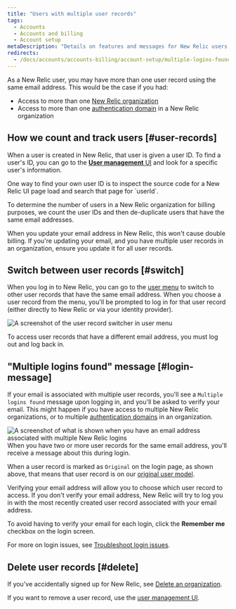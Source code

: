 ```yaml
---
title: "Users with multiple user records"
tags:
  - Accounts
  - Accounts and billing
  - Account setup
metaDescription: "Details on features and messages for New Relic users with multiple user records and logins."
redirects:
  - /docs/accounts/accounts-billing/account-setup/multiple-logins-found
---
```




As a New Relic user, you may have more than one user record using the same email address. This would be the case if you had: 

* Access to more than one [New Relic organization](/docs/accounts/accounts-billing/account-structure/new-relic-account-structure)
* Access to more than one [authentication domain](/docs/accounts/accounts-billing/new-relic-one-user-management/authentication-domains-saml-sso-scim-more) in a New Relic organization 

## How we count and track users [#user-records]

When a user is created in New Relic, that user is given a user ID. To find a user's ID, you can go to the [**User management** UI](/docs/accounts/accounts-billing/new-relic-one-user-management/user-management-ui-and-tasks) and look for a specific user's information. 

<Callout variant="tip">
One way to find your own user ID is to inspect the source code for a New Relic UI page load and search that page for `userId`. 
</Callout>

To determine the number of users in a New Relic organization for billing purposes, we count the user IDs and then de-duplicate users that have the same email addresses. 

When you update your email address in New Relic, this won't cause double billing. If you're updating your email, and you have multiple user records in an organization, ensure you update it for all user records. 

## Switch between user records [#switch] 

When you log in to New Relic, you can go to the [user menu](/docs/accounts/accounts-billing/general-account-settings/intro-account-settings) to switch to other user records that have the same email address. When you choose a user record from the menu, you'll be prompted to log in for that user record (either directly to New Relic or via your identity provider).

<img title="User record switcher in user menu" alt="A screenshot of the user record switcher in user menu" src={accountsUserRecordSwitcher}/>

To access user records that have a different email address, you must log out and log back in.

## "Multiple logins found" message [#login-message]

If your email is associated with multiple user records, you'll see a `Multiple logins found` message upon logging in, and you'll be asked to verify your email. This might happen if you have access to multiple New Relic organizations, or to multiple [authentication domains](/docs/accounts/accounts-billing/new-relic-one-user-management/authentication-domains-saml-sso-scim-more) in an organization. 

<img title="Login UI for email addresses with multiple user records" alt="A screenshot of what is shown when you have an email address associated with multiple New Relic logins" src={accountsLoginWithMultipleAccountsFound}/>
<figcaption>When you have two or more user records for the same email address, you'll receive a message about this during login.</figcaption>

When a user record is marked as `Original` on the login page, as shown above, that means that user record is on our [original user model](/docs/accounts/original-accounts-billing/original-users-roles/overview-user-models). 

Verifying your email address will allow you to choose which user record to access. If you don't verify your email address, New Relic will try to log you in with the most recently created user record associated with your email address.

To avoid having to verify your email for each login, click the **Remember me** checkbox on the login screen.

For more on login issues, see [Troubleshoot login issues](/docs/accounts/accounts-billing/account-setup/troubleshoot-new-relics-password-email-address-login-problems).

## Delete user records [#delete]

If you've accidentally signed up for New Relic, see [Delete an organization](/docs/accounts/accounts-billing/account-setup/downgradecancel-account/#cancel-unused-org).

If you want to remove a user record, use the [user management UI](/docs/accounts/accounts-billing/new-relic-one-user-management/user-management-ui-and-tasks). 